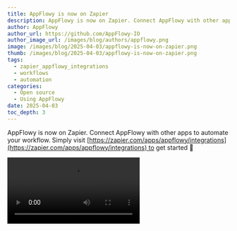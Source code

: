 ```yaml
---
title: AppFlowy is now on Zapier
description: AppFlowy is now on Zapier. Connect AppFlowy with other apps to automate your workflow.
author: AppFlowy
author_url: https://github.com/AppFlowy-IO
author_image_url: /images/blog/authors/appflowy.png
image: /images/blog/2025-04-03/appflowy-is-now-on-zapier.png
thumb: /images/blog/2025-04-03/appflowy-is-now-on-zapier.png
tags:
  - zapier_appflowy_integrations
  - workflows
  - automation
categories:
  - Open source
  - Using AppFlowy
date: 2025-04-03
toc_depth: 3
---
```


AppFlowy is now on Zapier. Connect AppFlowy with other apps to automate your workflow. Simply visit [https://zapier.com/apps/appflowy/integrations](https://zapier.com/apps/appflowy/integrations) to get started 🥳

<Video src="https://www.youtube.com/embed/vrEJQpyWdRg" alt="AppFlowy is now on Zapier" />

## What is Zapier
[Zapier](https://zapier.com/) is a popular web automation tool that connects different apps and services together without requiring coding knowledge. 

Zapier can save significant time by automating repetitive tasks that would otherwise require manual effort. It also can help improve team productivity by automating routine workflows like data entry and notifications.
## Popular use cases of connecting AppFlowy with other apps on Zapier—no code required

✅ When a new AppFlowy calendar event is created, add a Google Calendar event.

✅ When a Kanban card is updated, send a Slack message to a group channel.

✅ When a new form submission is received from a third-party tool, create a new database record in AppFlowy.

## AppFlowy REST API

Integrate with anything on the web! Find our published REST APIs [here](https://github.com/AppFlowy-IO/AppFlowy-Docs/tree/main/documentation/appflowy-cloud/openapi).

## Coming up next

More triggers and actions are on the way! Let us know what you need by submitting a [feature request](https://github.com/AppFlowy-IO/AppFlowy-Cloud/issues/new/choose).
